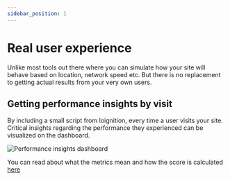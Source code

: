 ```yaml
---
sidebar_position: 1
---
```


# Real user experience

Unlike most tools out there where you can simulate how your site will behave based on location, 
network speed etc. But there is no replacement to getting actual results from your very own users.

## Getting performance insights by visit

By including a small script from Ioignition, every time a user visits your site. Critical insights regarding the 
performance they experienced can be visualized on the dashboard.

![Performance insights dashboard](./img/perf-insight-marketing-ii.png)

You can read about what the metrics mean and how the score is calculated [here](./metrics.mdx)

